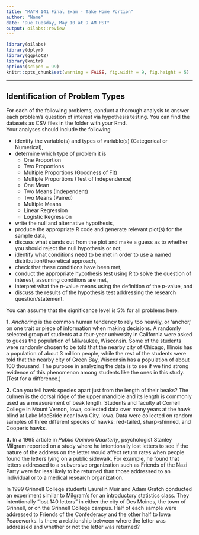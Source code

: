 ```yaml
---
title: "MATH 141 Final Exam - Take Home Portion"
author: "Name"
date: "Due Tuesday, May 10 at 9 AM PST"
output: oilabs::review
---
```


```r
library(oilabs)
library(dplyr)
library(ggplot2)
library(knitr)
options(scipen = 99)
knitr::opts_chunk$set(warning = FALSE, fig.width = 9, fig.height = 5)
```

* * *

## Identification of Problem Types

For each of the following problems, conduct a thorough analysis to answer each problem's question of interest via hypothesis testing.  You can find the datasets as CSV files in the folder with your Rmd.  
Your analyses should include the following

  - identify the variable(s) and types of variable(s) (Categorical or Numerical),
  - determine which type of problem it is 
    - One Proportion
    - Two Proportions
    - Multiple Proportions (Goodness of Fit)
    - Multiple Proportions (Test of Independence)
    - One Mean
    - Two Means (Independent)
    - Two Means (Paired)
    - Multiple Means
    - Linear Regression
    - Logistic Regression
  - write the null and alternative hypothesis,
  - produce the appropriate R code and generate relevant plot(s) for the sample data,
  - discuss what stands out from the plot and make a guess as to whether you should reject the null hypothesis or not,
  - identify what conditions need to be met in order to use a named distribution/theoretical approach,
  - check that these conditions have been met,
  - conduct the appropriate hypothesis test using R to solve the question of interest, assuming conditions are met,
  - interpret what the $p$-value means using the definition of the $p$-value, and
  - discuss the results of the hypothesis test addressing the research question/statement.
  
You can assume that the significance level is 5% for all problems here.

**1.** _Anchoring_ is the common human tendency to rely too heavily, or 'anchor,' on one trait or piece of information when making decisions. A randomly selected group of students at a four-year university in California were asked to guess the population of Milwaukee, Wisconsin. Some of the students were randomly chosen to be told that the nearby city of Chicago, Illinois has a population of about 3 million people, while the rest of the students were told that the nearby city of Green Bay, Wisconsin has a population of about 100 thousand. The purpose in analyzing the data is to see if we find strong evidence of this phenomenon among students like the ones in this study.  (Test for a difference.)


**2.** Can you tell hawk species apart just from the length of their beaks?  The culmen is the dorsal ridge of the upper mandible and its length is commonly used as a measurement of beak length.  Students and faculty at Cornell College in Mount Vernon, Iowa, collected data over many years at the hawk blind at Lake MacBride near Iowa City, Iowa.  Data were collected on random samples of three different species of hawks:  red-tailed, sharp-shinned, and Cooper's hawks.  



**3.** In a 1965 article in _Public Opinion Quarterly_, psychologist Stanley Milgram reported on a study where he intentionally lost letters to see if the nature of the address on the letter would affect return rates when people found the letters lying on a public sidewalk.  For example, he found that letters addressed to a subversive organization such as Friends of the Nazi Party were far less likely to be returned than those addressed to an individual or to a medical research organization.

In 1999 Grinnell College students Laurelin Muir and Adam Gratch conducted an experiment similar to Milgram's for an introductory statistics class.  They intentionally "lost 140 letters" in either the city of Des Moines, the town of Grinnell, or on the Grinnell College campus.  Half of each sample were addressed to Friends of the Confederacy and the other half to Iowa Peaceworks.  Is there a relationship between where the letter was addressed and whether or not the letter was returned?

